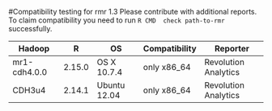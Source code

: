 #Compatibility testing for rmr 1.3
Please contribute with additional reports. To claim compatibility you need to run `R CMD  check path-to-rmr` successfully.

<table>
<thead>
<tr><th>Hadoop</th><th>R</th><th>OS</th><th>Compatibility</th><th>Reporter</th></tr>
</thead>
<tbody>
<tr><td>mr1-cdh4.0.0</td><td>2.15.0</td><td>OS X 10.7.4</td><td>only x86_64</td><td>Revolution Analytics</td></tr>
<tr><td>CDH3u4</td><td>2.14.1</td><td>Ubuntu 12.04</td><td>only x86_64</td><td>Revolution Analytics</td></tr>
</tbody>
</table>